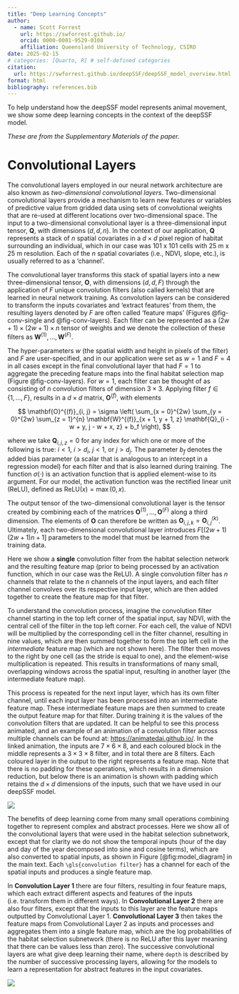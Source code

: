 ```yaml
---
title: "Deep Learning Concepts"
author:
  - name: Scott Forrest
    url: https://swforrest.github.io/
    orcid: 0000-0001-9529-0108
    affiliation: Queensland University of Technology, CSIRO
date: 2025-02-15
# categories: [Quarto, R] # self-defined categories
citation: 
  url: https://swforrest.github.io/deepSSF/deepSSF_model_overview.html
format: html
bibliography: references.bib
---
```


To help understand how the deepSSF model represents animal movement, we show some deep learning concepts in the context of the deepSSF model.

*These are from the Supplementary Materials of the paper.*

# Convolutional Layers

The convolutional layers employed in our neural network architecture are also known as *two-dimensional convolutional layers*. Two-dimensional convolutional layers provide a mechanism to learn new features or variables of predictive value from gridded data using sets of convolutional weights that are re-used at different locations over two-dimensional space. The input to a two-dimensional convolutional layer is a three-dimensional input tensor, $\mathbf{Q}$, with dimensions $(d, d, n)$. In the context of our application, $\mathbf{Q}$ represents a stack of $n$ spatial covariates in a $d \times d$ pixel region of habitat surrounding an individual, which in our case was 101 x 101 cells with 25 m x 25 m resolution. Each of the $n$ spatial covariates (i.e., NDVI, slope, etc.), is usually referred to as a 'channel'. 

The convolutional layer transforms this stack of spatial layers into a new three-dimensional tensor, $\mathbf{O}$, with dimensions $(d, d, F)$ through the application of $F$ unique convolution filters (also called kernels) that are learned in neural network training. As convolution layers can be considered to transform the inputs covariates and 'extract features' from them, the resulting layers denoted by $F$ are often called 'feature maps' (Figures @fig-conv-single and @fig-conv-layers). Each filter can be represented as a $(2w + 1) \times (2w + 1) \times n$ tensor of weights and we denote the collection of these filters as $\mathbf{W}^{(1)}, \dots, \mathbf{W}^{(F)}$. 

The hyper-parameters $w$ (the spatial width and height in pixels of the filter) and $F$ are user-specified, and in our application were set as $w = 1$ and $F = 4$ in all cases except in the final convolutional layer that had $F = 1$ to aggregate the preceding feature maps into the final habitat selection map (Figure @fig-conv-layers). For $w = 1$, each filter can be thought of as consisting of $n$ convolution filters of dimension $3 \times 3$. Applying filter $f \in \{ 1, \dots, F \}$, results in a $d \times d$ matrix, $\mathbf{O}^{(f)}$, with elements

$$
\mathbf{O}^{(f)}_{i, j} = \sigma \left( \sum_{x = 0}^{2w} \sum_{y = 0}^{2w} \sum_{z = 1}^{n} \mathbf{W}^{(f)}_{x + 1, y + 1, z} \mathbf{Q}_{i - w + y, j - w + x, z} + b_f \right),
$$

where we take $\mathbf{Q}_{i, j, z} = 0$ for any index for which one or more of the following is true: $i < 1$, $i > d_i$, $j < 1$, or $j > d_j$. The parameter $b_f$ denotes the added bias parameter (a scalar that is analogous to an intercept in a regression model) for each filter and that is also learned during training. The function $\sigma(\cdot)$ is an activation function that is applied element-wise to its argument. For our model, the activation function was the rectified linear unit (ReLU), defined as $\text{ReLU}(x) = \max(0, x)$. 

The output tensor of the two-dimensional convolutional layer is the tensor created by combining each of the matrices $\mathbf{O}^{(1)}, \dots, \mathbf{O}^{(F)}$ along a third dimension. The elements of $\mathbf{O}$ can therefore be written as $\mathbf{O}_{i, j, k} = \mathbf{O}^{(k)}_{i, j}$. Ultimately, each two-dimensional convolutional layer introduces $F[(2w + 1)(2w + 1) n + 1]$ parameters to the model that must be learned from the training data.

Here we show a **single** convolution filter from the habitat selection network and the resulting feature map (prior to being processed by an activation function, which in our case was the ReLU). A single convolution filter has $n$ channels that relate to the $n$ channels of the input layers, and each filter channel convolves over its respective input layer, which are then added together to create the feature map for that filter. 

To understand the convolution process, imagine the convolution filter channel starting in the top left corner of the spatial input, say NDVI, with the central cell of the filter in the top left corner. For each cell, the value of NDVI will be multiplied by the corresponding cell in the filter channel, resulting in nine values, which are then summed together to form the top left cell in the *intermediate* feature map (which are not shown here). The filter then moves to the right by one cell (as the stride is equal to one), and the element-wise multiplication is repeated. This results in transformations of many small, overlapping windows across the spatial input, resulting in another layer (the intermediate feature map). 

This process is repeated for the next input layer, which has its own filter channel, until each input layer has been processed into an intermediate feature map. These intermediate feature maps are then summed to create the output feature map for that filter. During training it is the values of the convolution filters that are updated. It can be helpful to see this process animated, and an example of an animation of a convolution filter across multiple channels can be found at: <https://animatedai.github.io/>. In the linked animation, the inputs are $7 \times 6 \times 8$, and each coloured block in the middle represents a $3 \times 3 \times 8$ filter, and in total there are 8 filters. Each coloured layer in the output to the right represents a feature map. Note that there is no padding for these operations, which results in a dimension reduction, but below there is an animation is shown with padding which retains the $d \times d$ dimensions of the inputs, such that we have used in our deepSSF model.

![](figures/conv_filters_single.png)

The benefits of deep learning come from many small operations combining together to represent complex and abstract processes. Here we show all of the convolutional layers that were used in the habitat selection subnetwork, except that for clarity we do not show the temporal inputs (hour of the day and day of the year decomposed into sine and cosine terms), which are also converted to spatial inputs, as shown in Figure [@fig:model_diagram] in the main text. Each `\gls{convolution filter}` has a channel for each of the spatial inputs and produces a single feature map.

In **Convolution Layer 1** there are four filters, resulting in four feature maps, which each extract different aspects and features of the inputs (i.e. transform them in different ways). In **Convolutional Layer 2** there are also four filters, except that the inputs to this layer are the feature maps outputted by Convolutional Layer 1. **Convolutional Layer 3** then takes the feature maps from Convolutional Layer 2 as inputs and processes and aggregates them into a single feature map, which are the log probabilities of the habitat selection subnetwork (there is no ReLU after this layer meaning that there can be values less than zero). The successive convolutional layers are what give deep learning their name, where `depth` is described by the number of successive processing layers, allowing for the models to learn a representation for abstract features in the input covariates.

![](figures/conv_filters.png)

